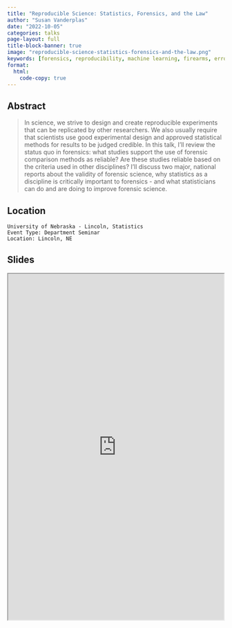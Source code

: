 ```yaml
---
title: "Reproducible Science: Statistics, Forensics, and the Law"
author: "Susan Vanderplas"
date: "2022-10-05"
categories: talks
page-layout: full
title-block-banner: true
image: "reproducible-science-statistics-forensics-and-the-law.png"
keywords: [forensics, reproducibility, machine learning, firearms, error rates, inconclusives, advocacy, Talk]
format:
  html:
    code-copy: true
---
```

 
## Abstract
>  In science, we strive to design and create reproducible experiments that can be replicated by other researchers. We also usually require that scientists use good experimental design and approved statistical methods for results to be judged credible. In this talk, I'll review the status quo in forensics: what studies support the use of forensic comparison methods as reliable? Are these studies reliable based on the criteria used in other disciplines? I'll discuss two major, national reports about the validity of forensic science, why statistics as a discipline is critically important to forensics - and what statisticians can do and are doing to improve forensic science.


## Location

    University of Nebraska - Lincoln, Statistics
    Event Type: Department Seminar
    Location: Lincoln, NE
## Slides

<iframe src='https://srvanderplas.github.io/2022-Presentations/10-StatDeptSeminar/#/title-slide' height='800px' width='500px'></iframe>
